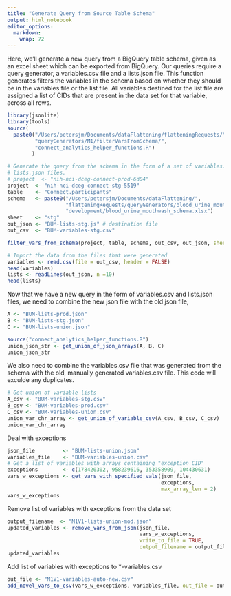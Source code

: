 ```yaml
---
title: "Generate Query from Source Table Schema"
output: html_notebook
editor_options: 
  markdown: 
    wrap: 72
---
```


Here, we'll generate a new query from a BigQuery table schema, given as
an excel sheet which can be exported from BigQuery. Our queries require
a query generator, a variables.csv file and a lists.json file. This
function generates filters the variables in the schema based on whether
they should be in the variables file or the list file. All variables
destined for the list file are assigned a list of CIDs that are present
in the data set for that variable, across all rows.

```r
library(jsonlite)
library(tools)
source(
  paste0("/Users/petersjm/Documents/dataFlattening/flatteningRequests/",
         "queryGenerators/M1/filterVarsFromSchema/",
         "connect_analytics_helper_functions.R")
        )

# Generate the query from the schema in the form of a set of variables.csv and
# lists.json files.
# project  <- "nih-nci-dceg-connect-prod-6d04"
project  <- "nih-nci-dceg-connect-stg-5519"
table    <- "Connect.participants"
schema   <- paste0("/Users/petersjm/Documents/dataFlattening/",
                   "flatteningRequests/queryGenerators/blood_urine_mouthwash/",
                   "development/blood_urine_mouthwash_schema.xlsx")
sheet    <- "stg"
out_json <- "BUM-lists-stg.js" # destination file
out_csv  <- "BUM-variables-stg.csv"

filter_vars_from_schema(project, table, schema, out_csv, out_json, sheet=sheet)

# Import the data from the files that were generated 
variables <- read.csv(file = out_csv, header = FALSE)
head(variables)
lists <- readLines(out_json, n =10)
head(lists)
```

Now that we have a new query in the form of variables.csv and lists.json
files, we need to combine the new json file with the old json file,

```r
A <- "BUM-lists-prod.json"
B <- "BUM-lists-stg.json"
C <- "BUM-lists-union.json"

source("connect_analytics_helper_functions.R")
union_json_str <- get_union_of_json_arrays(A, B, C)
union_json_str
```

We also need to combine the variables.csv file that was generated from
the schema with the old, manually generated variables.csv file. This
code will exculde any duplicates.

```r
# Get union of variable lists
A_csv <- "BUM-variables-stg.csv"
B_csv <- "BUM-variables-prod.csv"
C_csv <- "BUM-variables-union.csv"
union_var_chr_array <- get_union_of_variable_csv(A_csv, B_csv, C_csv)
union_var_chr_array
```

Deal with exceptions

```r
json_file         <- "BUM-lists-union.json"
variables_file    <- "BUM-variables-union.csv"
# Get a list of variables with arrays containing "exception CID"
exceptions        <- c(178420302, 958239616, 353358909, 104430631)
vars_w_exceptions <- get_vars_with_specified_vals(json_file, 
                                                  exceptions, 
                                                  max_array_len = 2) 
vars_w_exceptions
```

Remove list of variables with exceptions from the data set

```r

output_filename  <- "M1V1-lists-union-mod.json"
updated_variables <- remove_vars_from_json(json_file, 
                                           vars_w_exceptions,
                                           write_to_file = TRUE, 
                                           output_filename = output_filename) 
updated_variables
```

Add list of variables with exceptions to \*-variables.csv

```r

out_file <- "M1V1-variables-auto-new.csv"
add_novel_vars_to_csv(vars_w_exceptions, variables_file, out_file = out_file)
```
